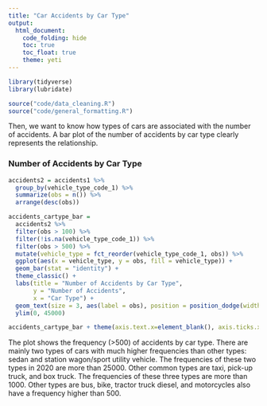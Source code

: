 ```yaml
---
title: "Car Accidents by Car Type"
output: 
  html_document:
    code_folding: hide
    toc: true
    toc_float: true
    theme: yeti
---
```


```r
library(tidyverse)
library(lubridate)
```

```r
source("code/data_cleaning.R")
source("code/general_formatting.R")
```

Then, we want to know how types of cars are associated with the number of accidents. A bar plot of the number of accidents by car type clearly represents the relationship.  

### Number of Accidents by Car Type

```r
accidents2 = accidents1 %>% 
  group_by(vehicle_type_code_1) %>% 
  summarize(obs = n()) %>% 
  arrange(desc(obs))

accidents_cartype_bar = 
  accidents2 %>% 
  filter(obs > 100) %>%
  filter(!is.na(vehicle_type_code_1)) %>% 
  filter(obs > 500) %>% 
  mutate(vehicle_type = fct_reorder(vehicle_type_code_1, obs)) %>% 
  ggplot(aes(x = vehicle_type, y = obs, fill = vehicle_type)) +
  geom_bar(stat = "identity") + 
  theme_classic() + 
  labs(title = "Number of Accidents by Car Type", 
       y = "Number of Accidents", 
       x = "Car Type") +
  geom_text(size = 3, aes(label = obs), position = position_dodge(width=0.9), vjust=-0.25) + 
  ylim(0, 45000)

accidents_cartype_bar + theme(axis.text.x=element_blank(), axis.ticks.x=element_blank())
```

The plot shows the frequency (>500) of accidents by car type. There are mainly two types of cars with much higher frequencies than other types: sedan and station wagon/sport utility vehicle. The frequencies of these two types in 2020 are more than 25000. Other common types are taxi, pick-up truck, and box truck. The frequencies of these three types are more than 1000. Other types are bus, bike, tractor truck diesel, and motorcycles also have a frequency higher than 500.
